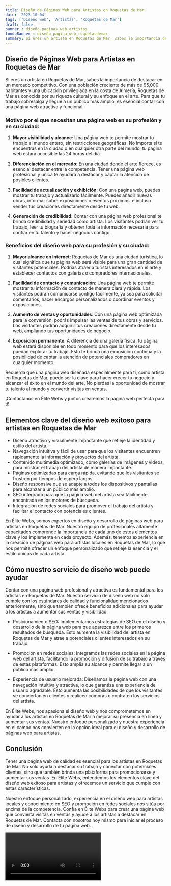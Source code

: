 ```yaml
---
title: Diseño de Páginas Web para Artistas en Roquetas de Mar
date: '2023-10-04'
tags: ['Diseño web', 'Artistas', 'Roquetas de Mar']
draft: false
banner : diseño_paginas_web_artistas
fondoBanner : diseño_pagina_web_roquetasdemar
summary: Si eres un artista en Roquetas de Mar, sabes la importancia de destacar en un mercado competitivo. Con una población creciente de más de 95,000 habitantes y una ubicación privilegiada en la costa de Almería, Roquetas de Mar es conocida por su riqueza cultural y su enfoque en el arte. Para que tu trabajo sobresalga y llegue a un público más amplio, es esencial contar con una página web atractiva y funcional. 
---
```


## Diseño de Páginas Web para Artistas en Roquetas de Mar

Si eres un artista en Roquetas de Mar, sabes la importancia de destacar en un mercado competitivo. Con una población creciente de más de 95,000 habitantes y una ubicación privilegiada en la costa de Almería, Roquetas de Mar es conocida por su riqueza cultural y su enfoque en el arte. Para que tu trabajo sobresalga y llegue a un público más amplio, es esencial contar con una página web atractiva y funcional. 

### Motivo por el que necesitan una página web en su profesión y en su ciudad:

1. **Mayor visibilidad y alcance**: Una página web te permite mostrar tu trabajo al mundo entero, sin restricciones geográficas. No importa si te encuentras en la ciudad o en cualquier otra parte del mundo, tu página web estará accesible las 24 horas del día.

2. **Diferenciación en el mercado**: En una ciudad donde el arte florece, es esencial destacar entre la competencia. Tener una página web profesional y única te ayudará a destacar y captar la atención de posibles clientes.

3. **Facilidad de actualización y exhibición**: Con una página web, puedes mostrar tu trabajo y actualizarlo fácilmente. Puedes añadir nuevas obras, informar sobre exposiciones o eventos próximos, e incluso vender tus creaciones directamente desde tu web.

4. **Generación de credibilidad**: Contar con una página web profesional te brinda credibilidad y seriedad como artista. Los visitantes podrán ver tu trabajo, leer tu biografía y obtener toda la información necesaria para confiar en tu talento y hacer negocios contigo.

### Beneficios del diseño web para su profesión y su ciudad:

1. **Mayor alcance en Internet**: Roquetas de Mar es una ciudad turística, lo cual significa que tu página web será visible para una gran cantidad de visitantes potenciales. Podrías atraer a turistas interesados en el arte y establecer contactos con galerías o compradores internacionales.

2. **Facilidad de contacto y comunicación**: Una página web te permite mostrar tu información de contacto de manera clara y rápida. Los visitantes podrán comunicarse contigo fácilmente, ya sea para solicitar comentarios, hacer encargos personalizados o coordinar eventos y exposiciones.

3. **Aumento de ventas y oportunidades**: Con una página web optimizada para la conversión, podrás impulsar las ventas de tus obras y servicios. Los visitantes podrán adquirir tus creaciones directamente desde tu web, ampliando tus oportunidades de negocio.

4. **Exposición permanente**: A diferencia de una galería física, tu página web estará disponible en todo momento para que los interesados puedan explorar tu trabajo. Esto te brinda una exposición continua y la posibilidad de captar la atención de potenciales compradores en cualquier momento.

Recuerda que una página web diseñada especialmente para ti, como artista en Roquetas de Mar, puede ser la clave para hacer crecer tu negocio y alcanzar el éxito en el mundo del arte. No pierdas la oportunidad de mostrar tu talento al mundo y convertir visitas en ventas.

¡Contáctanos en Élite Webs y juntos crearemos la página web perfecta para ti!

<GifSeo />

<Cta />

## Elementos clave del diseño web exitoso para artistas en Roquetas de Mar

- Diseño atractivo y visualmente impactante que refleje la identidad y estilo del artista.
- Navegación intuitiva y fácil de usar para que los visitantes encuentren rápidamente la información y proyectos del artista.
- Contenido multimedia optimizado, como galerías de imágenes y videos, para mostrar el trabajo del artista de manera impactante.
- Páginas optimizadas para carga rápida, evitando que los visitantes se frustren por tiempos de espera largos.
- Diseño responsive que se adapte a todos los dispositivos y pantallas para alcanzar a un público más amplio.
- SEO integrado para que la página web del artista sea fácilmente encontrada en los motores de búsqueda.
- Integración de redes sociales para promover el trabajo del artista y facilitar el contacto con potenciales clientes.

En Élite Webs, somos expertos en diseño y desarrollo de páginas web para artistas en Roquetas de Mar. Nuestro equipo de profesionales altamente capacitados comprende la importancia de cada uno de estos elementos clave y los implementa en cada proyecto. Además, tenemos experiencia en la creación de páginas web para artistas locales en Roquetas de Mar, lo que nos permite ofrecer un enfoque personalizado que refleje la esencia y el estilo únicos de cada artista.

## Cómo nuestro servicio de diseño web puede ayudar

Contar con una página web profesional y atractiva es fundamental para los artistas en Roquetas de Mar. Nuestro servicio de diseño web no solo cumple con los estándares de calidad y funcionalidad mencionados anteriormente, sino que también ofrece beneficios adicionales para ayudar a los artistas a aumentar sus ventas y visibilidad.

- Posicionamiento SEO: Implementamos estrategias de SEO en el diseño y desarrollo de la página web para que aparezca entre los primeros resultados de búsqueda. Esto aumenta la visibilidad del artista en Roquetas de Mar y atrae a potenciales clientes interesados en su trabajo.

- Promoción en redes sociales: Integramos las redes sociales en la página web del artista, facilitando la promoción y difusión de su trabajo a través de estas plataformas. Esto amplía su alcance y permite llegar a un público más amplio.

- Experiencia de usuario mejorada: Diseñamos la página web con una navegación intuitiva y atractiva, lo que garantiza una experiencia de usuario agradable. Esto aumenta las posibilidades de que los visitantes se conviertan en clientes y realicen compras o contraten los servicios del artista.

En Élite Webs, nos apasiona el diseño web y nos comprometemos en ayudar a los artistas en Roquetas de Mar a mejorar su presencia en línea y aumentar sus ventas. Nuestro enfoque personalizado y nuestra experiencia en el campo nos convierten en la opción ideal para el diseño y desarrollo de páginas web para artistas.

## Conclusión

Tener una página web de calidad es esencial para los artistas en Roquetas de Mar. No solo ayuda a destacar su trabajo y conectar con potenciales clientes, sino que también brinda una plataforma para promocionarse y aumentar sus ventas. En Élite Webs, entendemos los elementos clave del diseño web exitoso para artistas y ofrecemos un servicio que cumple con estas características.

Nuestro enfoque personalizado, experiencia en el diseño web para artistas locales y conocimiento en SEO y promoción en redes sociales nos sitúa por encima de la competencia. Confía en Élite Webs para crear una página web que convierta visitas en ventas y ayude a los artistas a destacar en Roquetas de Mar. Contacta con nosotros hoy mismo para iniciar el proceso de diseño y desarrollo de tu página web.

<Video />

<CtaBot job='Artistas' city='Roquetas de Mar'/>

<Gmaps query='Roquetas de Mar+españa+maps' />